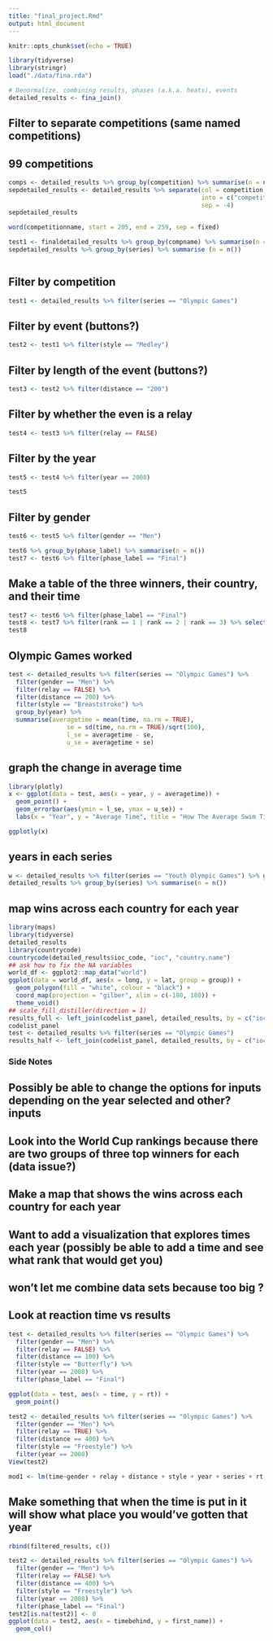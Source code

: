 ```yaml
---
title: "final_project.Rmd"
output: html_document
---
```


```r
knitr::opts_chunk$set(echo = TRUE)
```

```r
library(tidyverse)
library(stringr)
load("./data/fina.rda")
```

```r
# Denormalize, combining results, phases (a.k.a. heats), events
detailed_results <- fina_join()
```

## Filter to separate competitions (same named competitions)
## 99 competitions 
```r
comps <- detailed_results %>% group_by(competition) %>% summarise(n = n())
sepdetailed_results <- detailed_results %>% separate(col = competition, 
                                                     into = c("competitionname", "year"),
                                                     sep = -4) 
sepdetailed_results

word(competitionname, start = 205, end = 259, sep = fixed)

test1 <- finaldetailed_results %>% group_by(compname) %>% summarise(n = n())
sepdetailed_results %>% group_by(series) %>% summarise (n = n())
```

```r

```

## Filter by competition
```r
test1 <- detailed_results %>% filter(series == "Olympic Games")

```

## Filter by event (buttons?)
```r
test2 <- test1 %>% filter(style == "Medley")
```

## Filter by length of the event (buttons?)
```r
test3 <- test2 %>% filter(distance == "200")
```

## Filter by whether the even is a relay
```r
test4 <- test3 %>% filter(relay == FALSE)
```

## Filter by the year
```r
test5 <- test4 %>% filter(year == 2008)
```

```r
test5
```

## Filter by gender
```r
test6 <- test5 %>% filter(gender == "Men")

test6 %>% group_by(phase_label) %>% summarise(n = n())
test7 <- test6 %>% filter(phase_label == "Final")

```

## Make a table of the three winners, their country, and their time
```r
test7 <- test6 %>% filter(phase_label == "Final")
test8 <- test7 %>% filter(rank == 1 | rank == 2 | rank == 3) %>% select(rank, ioc_code, family_name, first_name, time)
test8
```

## Olympic Games worked

```r
test <- detailed_results %>% filter(series == "Olympic Games") %>%
  filter(gender == "Men") %>%
  filter(relay == FALSE) %>%
  filter(distance == 200) %>%
  filter(style == "Breaststroke") %>%
  group_by(year) %>%
  summarise(averagetime = mean(time, na.rm = TRUE),
                se = sd(time, na.rm = TRUE)/sqrt(100),
                l_se = averagetime - se,
                u_se = averagetime + se)
```


## graph the change in average time
```r
library(plotly)
x <- ggplot(data = test, aes(x = year, y = averagetime)) +
  geom_point() +
  geom_errorbar(aes(ymin = l_se, ymax = u_se)) +
  labs(x = "Year", y = "Average Time", title = "How The Average Swim Time Has Changed Over The Years")

ggplotly(x)
```

## years in each series
```r
w <- detailed_results %>% filter(series == "Youth Olympic Games") %>% group_by(year) %>% summarise(n = n())
detailed_results %>% group_by(series) %>% summarise(n = n())
```

## map wins across each country for each year
```r
library(maps)
library(tidyverse)
detailed_results
library(countrycode)
countrycode(detailed_results$ioc_code, "ioc", "country.name")
## ask how to fix the NA variables
world_df <- ggplot2::map_data("world")
ggplot(data = world_df, aes(x = long, y = lat, group = group)) +
  geom_polygon(fill = "white", colour = "black") +
  coord_map(projection = "gilber", xlim = c(-180, 180)) +
  theme_void()
## scale_fill_distiller(direction = 1)
results_full <- left_join(codelist_panel, detailed_results, by = c("ioc" = "ioc_code"))
codelist_panel
test <- detailed_results %>% filter(series == "Olympic Games")
results_half <- left_join(codelist_panel, detailed_results, by = c("ioc" = "ioc_code"))
```

### Side Notes
## Possibly be able to change the options for inputs depending on the year selected and other? inputs
## Look into the World Cup rankings because there are two groups of three top winners for each (data issue?)
## Make a map that shows the wins across each country for each year
## Want to add a visualization that explores times each year (possibly be able to add a time and see what rank that would get you)

## won't let me combine data sets because too big ?

## Look at reaction time vs results

```r
test <- detailed_results %>% filter(series == "Olympic Games") %>%
  filter(gender == "Men") %>%
  filter(relay == FALSE) %>%
  filter(distance == 100) %>%
  filter(style == "Butterfly") %>%
  filter(year == 2008) %>%
  filter(phase_label == "Final")

ggplot(data = test, aes(x = time, y = rt)) +
  geom_point()

test2 <- detailed_results %>% filter(series == "Olympic Games") %>%
  filter(gender == "Men") %>%
  filter(relay == TRUE) %>%
  filter(distance == 400) %>%
  filter(style == "Freestyle") %>%
  filter(year == 2008)
View(test2)

mod1 <- lm(time~gender + relay + distance + style + year + series + rt, data = detailed_results)

```

## Make something that when the time is put in it will show what place you would've gotten that year

```r
rbind(filtered_results, c())
```

```r
test2 <- detailed_results %>% filter(series == "Olympic Games") %>%
  filter(gender == "Men") %>%
  filter(relay == FALSE) %>%
  filter(distance == 400) %>%
  filter(style == "Freestyle") %>%
  filter(year == 2008) %>%
  filter(phase_label == "Final")
test2[is.na(test2)] <- 0
ggplot(data = test2, aes(x = timebehind, y = first_name)) +
  geom_col()
```




